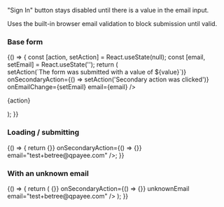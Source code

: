 
<Meta title="Design system/SignIn" component={SignIn} />

"Sign In" button stays disabled until there is a value in the email input.

Uses the built-in browser email validation to block submission until valid.

### Base form

<Canvas>
  <Story name="Base Form">
    {() => {
      const [action, setAction] = React.useState(null);
      const [email, setEmail] = React.useState('');
      return (
        <div>
          <SignIn
            onSubmit={value => setAction(`The form was submitted with a value of ${value}`)}
            onSecondaryAction={() => setAction('Secondary action was clicked')}
            onEmailChange={setEmail}
            email={email}
          />
          <p>{action}</p>
        </div>
      );
    }}
  </Story>
</Canvas>

### Loading / submitting

<Canvas>
  <Story name="Loading / Submitting">
    {() => {
      return <SignIn loading onSubmit={() => {}} onSecondaryAction={() => {}} email="test+betree@qpayee.com" />;
    }}
  </Story>
</Canvas>

### With an unknown email

<Canvas>
  <Story name="With Unknown Email">
    {() => {
      return (
        <SignIn onSubmit={() => {}} onSecondaryAction={() => {}} unknownEmail email="test+betree@qpayee.com" />
      );
    }}
  </Story>
</Canvas>
